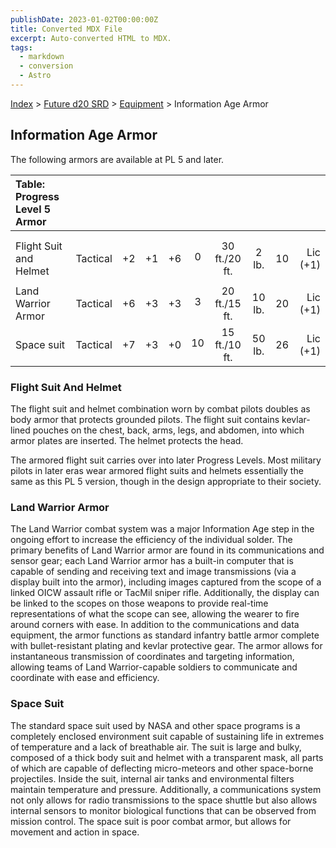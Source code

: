 ```yaml
---
publishDate: 2023-01-02T00:00:00Z
title: Converted MDX File
excerpt: Auto-converted HTML to MDX.
tags:
  - markdown
  - conversion
  - Astro
---
```


[Index](-index) > [Future d20 SRD](future-d20-srd-index) > [Equipment](future-d20-srd-equipment-index) > Information Age Armor

## Information Age Armor

The following armors are available at PL 5 and later.

| Table: Progress Level 5 Armor |          |     |     |     |     |               |        |     |          |
| :---------------------------- | :------: | :-: | :-: | :-: | :-: | :-----------: | :----: | :-: | -------: |
|                               |          |     |     |     |     |               |        |     |          |
|                               |          |     |     |     |     |               |        |     |          |
| Flight Suit and Helmet        | Tactical | +2  | +1  | +6  |  0  | 30 ft./20 ft. | 2 lb.  | 10  | Lic (+1) |
|                               |          |     |     |     |     |               |        |     |          |
| Land Warrior Armor            | Tactical | +6  | +3  | +3  |  3  | 20 ft./15 ft. | 10 lb. | 20  | Lic (+1) |
| Space suit                    | Tactical | +7  | +3  | +0  | 10  | 15 ft./10 ft. | 50 lb. | 26  | Lic (+1) |

### Flight Suit And Helmet

The flight suit and helmet combination worn by combat pilots doubles as body armor that protects grounded pilots. The flight suit contains kevlar-lined pouches on the chest, back, arms, legs, and abdomen, into which armor plates are inserted. The helmet protects the head.

The armored flight suit carries over into later Progress Levels. Most military pilots in later eras wear armored flight suits and helmets essentially the same as this PL 5 version, though in the design appropriate to their society.

### Land Warrior Armor

The Land Warrior combat system was a major Information Age step in the ongoing effort to increase the efficiency of the individual solder. The primary benefits of Land Warrior armor are found in its communications and sensor gear; each Land Warrior armor has a built-in computer that is capable of sending and receiving text and image transmissions (via a display built into the armor), including images captured from the scope of a linked OICW assault rifle or TacMil sniper rifle. Additionally, the display can be linked to the scopes on those weapons to provide real-time representations of what the scope can see, allowing the wearer to fire around corners with ease. In addition to the communications and data equipment, the armor functions as standard infantry battle armor complete with bullet-resistant plating and kevlar protective gear. The armor allows for instantaneous transmission of coordinates and targeting information, allowing teams of Land Warrior-capable soldiers to communicate and coordinate with ease and efficiency.

### Space Suit

The standard space suit used by NASA and other space programs is a completely enclosed environment suit capable of sustaining life in extremes of temperature and a lack of breathable air. The suit is large and bulky, composed of a thick body suit and helmet with a transparent mask, all parts of which are capable of deflecting micro-meteors and other space-borne projectiles. Inside the suit, internal air tanks and environmental filters maintain temperature and pressure. Additionally, a communications system not only allows for radio transmissions to the space shuttle but also allows internal sensors to monitor biological functions that can be observed from mission control. The space suit is poor combat armor, but allows for movement and action in space.
